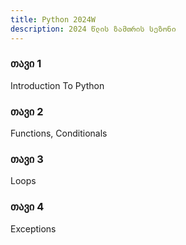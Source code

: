 ```yaml
---
title: Python 2024W
description: 2024 წლის ზამთრის სეზონი
---
```


<div className="grid sm:grid-cols-1 gap-4 mt-6">

<Card href="/classes/python/2024w/week-1">

### თავი 1

Introduction To Python

</Card>

<Card href="/classes/python/2024w/week-2">

### თავი 2

Functions, Conditionals

</Card>

<Card href="/classes/python/2024w/week-3">

### თავი 3

Loops

</Card>

<Card href="/classes/python/2024w/week-4">

### თავი 4

Exceptions

</Card>


</div>

